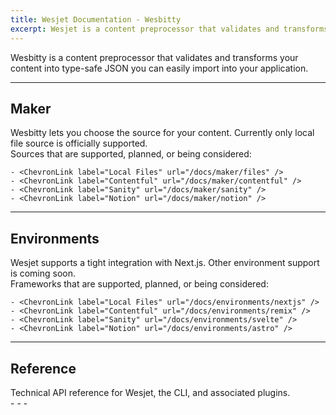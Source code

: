 ```yaml
---
title: Wesjet Documentation - Wesbitty
excerpt: Wesjet is a content preprocessor that validates and transforms your content into type-safe JSON you can easily import into your application.
---
```


Wesbitty is a content preprocessor that validates and transforms your content into type-safe JSON you can easily import into your application.

<div className="mt-8 grid gap-6 md:grid-cols-2">
  <Card
    title="Getting Started"
    icon="rocket"
    link={{ url: '/docs/getting-started', label: 'Jump into it' }}
    subtitle="Get comfortable with the basics of Wesbitty by showing how we can quickly build a blog site using Next.js."
  />
  <Card
    title="Concepts"
    icon="info"
    link={{ url: '/docs/concepts', label: 'Learn more' }}
    subtitle="Learn about why you should use Wesbitty and get familiar with how it works under the hood."
  />
</div>

---

## Maker

<div className="grid gap-6 md:grid-cols-2 -mt-4">
  <div>
    Wesbitty lets you choose the source for your content. Currently only local file source is officially supported.
    <ChevronLink label="See all guides" url="/docs/maker" />
  </div>
  <div>
    Sources that are supported, planned, or being considered:

    - <ChevronLink label="Local Files" url="/docs/maker/files" />
    - <ChevronLink label="Contentful" url="/docs/maker/contentful" />
    - <ChevronLink label="Sanity" url="/docs/maker/sanity" />
    - <ChevronLink label="Notion" url="/docs/maker/notion" />

  </div>
</div>

---

## Environments

<div className="grid gap-6 md:grid-cols-2 -mt-4">
  <div>
    Wesjet supports a tight integration with Next.js. Other environment support is coming soon.
    <ChevronLink label="See all guides" url="/docs/environments" />

  </div>
  <div>
    Frameworks that are supported, planned, or being considered:

    - <ChevronLink label="Local Files" url="/docs/environments/nextjs" />
    - <ChevronLink label="Contentful" url="/docs/environments/remix" />
    - <ChevronLink label="Sanity" url="/docs/environments/svelte" />
    - <ChevronLink label="Notion" url="/docs/environments/astro" />

  </div>
</div>

---

## Reference

<div className="grid gap-6 md:grid-cols-2 -mt-4">
  <div>
    Technical API reference for Wesjet, the CLI, and associated plugins.
    <ChevronLink label="See reference" url="/docs/reference" />

  </div>
  <div>
    - <ChevronLink label="Wesjet Cli" url="/docs/reference/cli" />
    - <ChevronLink label="wesjet/maker" url="/docs/reference/maker" />
    - <ChevronLink label="wesjet-nextjs-plugin" url="/docs/reference/wesjet-nextjs-plugin" />
  </div>
</div>
